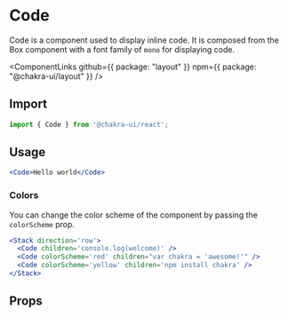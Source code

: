 # Code

Code is a component used to display inline code. It is composed from the Box
component with a font family of `mono` for displaying code.


<ComponentLinks
  github={{ package: "layout" }}
  npm={{ package: "@chakra-ui/layout" }}
/>

## Import

```js
import { Code } from '@chakra-ui/react';
```

## Usage

```jsx live
<Code>Hello world</Code>
```

### Colors

You can change the color scheme of the component by passing the `colorScheme`
prop.

```jsx live
<Stack direction='row'>
  <Code children='console.log(welcome)' />
  <Code colorScheme='red' children="var chakra = 'awesome!'" />
  <Code colorScheme='yellow' children='npm install chakra' />
</Stack>
```

## Props

<PropsTable of='Code' />
